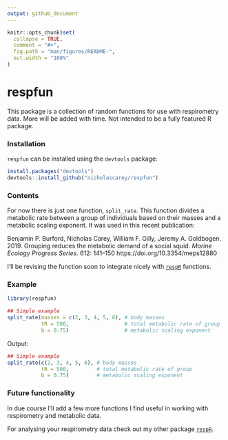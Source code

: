 ```yaml
---
output: github_document
---
```


<!-- README.md is generated from README.Rmd. Please edit that file -->

```r
knitr::opts_chunk$set(
  collapse = TRUE,
  comment = "#>",
  fig.path = "man/figures/README-",
  out.width = "100%"
)
```
# respfun

This package is a collection of random functions for use with respirometry data. More will be added with time. Not intended to be a fully featured R package. 

### Installation
`respfun` can be installed using the `devtools` package:

```r
install.packages("devtools")
devtools::install_github("nicholascarey/respfun")
```

### Contents

For now there is just one function, `split_rate`. This function divides a metabolic rate between a group of individuals 
based on their masses and a metabolic scaling exponent. It was used in this recent publication:

Benjamin P. Burford, Nicholas Carey, William F. Gilly, Jeremy A. Goldbogen. 2019. Grouping reduces the metabolic demand of a social squid. 
*Marine Ecology Progress Series*. 612: 141–150 https://doi.org/10.3354/meps12880

I'll be revising the function soon to integrate nicely with [`respR`](https://github.com/januarharianto/respR) functions.


### Example

```r
library(respfun)
```

```r
## Simple example
split_rate(masses = c(2, 3, 4, 5, 6), # body masses
           tR = 500,                  # total metabolic rate of group
           b = 0.75)                  # metabolic scaling exponent
```
Output:
```r
## Simple example
split_rate(c(2, 3, 4, 5, 6), # body masses
           tR = 500,         # total metabolic rate of group
           b = 0.75)         # metabolic scaling exponent
```

### Future functionality

In due course I'll add a few more functions I find useful in working with respirometry and metabolic data.

For analysing your respirometry data check out my other package [`respR`](https://github.com/januarharianto/respR). 

